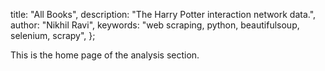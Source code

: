 
  title: "All Books",
  description: "The Harry Potter interaction network data.",
  author: "Nikhil Ravi",
  keywords: "web scraping, python, beautifulsoup, selenium, scrapy",
};

<Breadcrumb first="harry-potter-network" />

This is the home page of the analysis section.

